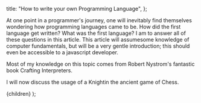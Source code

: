 
  title: "How to write your own Programming Language",
};

At one point in a programmer's journey, one will inevitably find themselves
wondering how programming languages came to be. How did the first language get
written? What was the first language? I am to answer all of these questions in
this article. This article will assumesome knowledge of computer fundamentals,
but will be a very gentle introduction; this should even be accessible to a
javascript developer.

Most of my knowledge on this topic comes from Robert Nystrom's fantastic book
Crafting
Interpreters<Reference id="1" text="In my opinion, the best possible introduction to programming languages out there. Go check it out!" />.

I will now discuss the usage of a
Knight<Reference id="2" text="This is a side explanation about knights" side="right" />in
the ancient game of Chess.

  <PostLayout meta={meta}>{children}</PostLayout>
);
